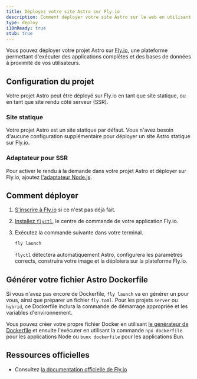 ```yaml
---
title: Déployez votre site Astro sur Fly.io
description: Comment déployer votre site Astro sur le web en utilisant Fly.io.
type: deploy
i18nReady: true
stub: true
---
```


Vous pouvez déployer votre projet Astro sur [Fly.io](https://fly.io/), une plateforme permettant d'exécuter des applications complètes et des bases de données à proximité de vos utilisateurs.

## Configuration du projet

Votre projet Astro peut être déployé sur Fly.io en tant que site statique, ou en tant que site rendu côté serveur (SSR).

### Site statique

Votre projet Astro est un site statique par défaut. Vous n'avez besoin d'aucune configuration supplémentaire pour déployer un site Astro statique sur Fly.io.

### Adaptateur pour SSR

Pour activer le rendu à la demande dans votre projet Astro et déployer sur Fly.io, ajoutez [l'adaptateur Node.js](/fr/guides/integrations-guide/node/).

## Comment déployer

1. [S'inscrire à Fly.io](https://fly.io/docs/getting-started/log-in-to-fly/#first-time-or-no-fly-account-sign-up-for-fly) si ce n'est pas déjà fait.
2. [Installez `flyctl`](https://fly.io/docs/hands-on/install-flyctl/), le centre de commande de votre application Fly.io.
3. Exécutez la commande suivante dans votre terminal.

    ```bash
    fly launch
    ```

    `flyctl` détectera automatiquement Astro, configurera les paramètres corrects, construira votre image et la déploiera sur la plateforme Fly.io.

## Générer votre fichier Astro Dockerfile

Si vous n'avez pas encore de Dockerfile, `fly launch` va en générer un pour vous, ainsi que préparer un fichier `fly.toml`. Pour les projets `server` ou `hybrid`, ce Dockerfile inclura la commande de démarrage appropriée et les variables d'environnement.

Vous pouvez créer votre propre fichier Docker en utilisant [le générateur de Dockerfile](https://www.npmjs.com/package/@flydotio/dockerfile) et ensuite l'exécuter en utilisant la commande `npx dockerfile` pour les applications Node ou `bunx dockerfile` pour les applications Bun.

## Ressources officielles

- Consultez [la documentation officielle de Fly.io](https://fly.io/docs/js/frameworks/astro/)
